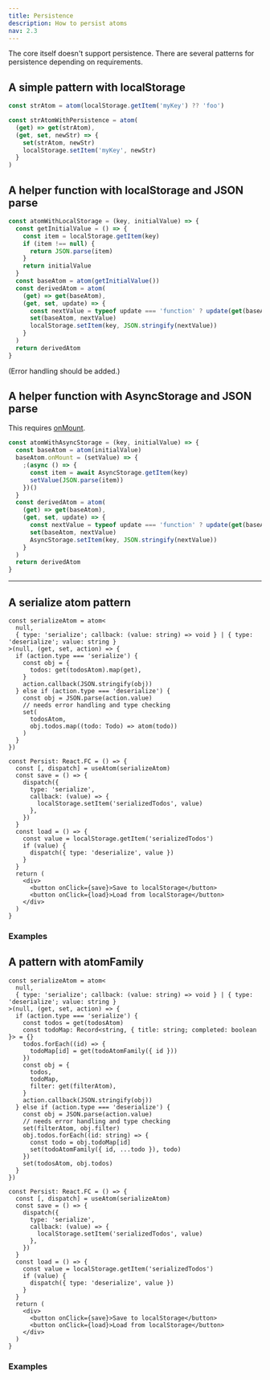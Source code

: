 ```yaml
---
title: Persistence
description: How to persist atoms
nav: 2.3
---
```


The core itself doesn't support persistence.
There are several patterns for persistence depending on requirements.

## A simple pattern with localStorage

```js
const strAtom = atom(localStorage.getItem('myKey') ?? 'foo')

const strAtomWithPersistence = atom(
  (get) => get(strAtom),
  (get, set, newStr) => {
    set(strAtom, newStr)
    localStorage.setItem('myKey', newStr)
  }
)
```

## A helper function with localStorage and JSON parse

```js
const atomWithLocalStorage = (key, initialValue) => {
  const getInitialValue = () => {
    const item = localStorage.getItem(key)
    if (item !== null) {
      return JSON.parse(item)
    }
    return initialValue
  }
  const baseAtom = atom(getInitialValue())
  const derivedAtom = atom(
    (get) => get(baseAtom),
    (get, set, update) => {
      const nextValue = typeof update === 'function' ? update(get(baseAtom)) : update
      set(baseAtom, nextValue)
      localStorage.setItem(key, JSON.stringify(nextValue))
    }
  )
  return derivedAtom
}
```

(Error handling should be added.)

## A helper function with AsyncStorage and JSON parse

This requires [onMount](/jotai/api/core#on-mount).

```js
const atomWithAsyncStorage = (key, initialValue) => {
  const baseAtom = atom(initialValue)
  baseAtom.onMount = (setValue) => {
    ;(async () => {
      const item = await AsyncStorage.getItem(key)
      setValue(JSON.parse(item))
    })()
  }
  const derivedAtom = atom(
    (get) => get(baseAtom),
    (get, set, update) => {
      const nextValue = typeof update === 'function' ? update(get(baseAtom)) : update
      set(baseAtom, nextValue)
      AsyncStorage.setItem(key, JSON.stringify(nextValue))
    }
  )
  return derivedAtom
}
```

---

## A serialize atom pattern

```tsx
const serializeAtom = atom<
  null,
  { type: 'serialize'; callback: (value: string) => void } | { type: 'deserialize'; value: string }
>(null, (get, set, action) => {
  if (action.type === 'serialize') {
    const obj = {
      todos: get(todosAtom).map(get),
    }
    action.callback(JSON.stringify(obj))
  } else if (action.type === 'deserialize') {
    const obj = JSON.parse(action.value)
    // needs error handling and type checking
    set(
      todosAtom,
      obj.todos.map((todo: Todo) => atom(todo))
    )
  }
})

const Persist: React.FC = () => {
  const [, dispatch] = useAtom(serializeAtom)
  const save = () => {
    dispatch({
      type: 'serialize',
      callback: (value) => {
        localStorage.setItem('serializedTodos', value)
      },
    })
  }
  const load = () => {
    const value = localStorage.getItem('serializedTodos')
    if (value) {
      dispatch({ type: 'deserialize', value })
    }
  }
  return (
    <div>
      <button onClick={save}>Save to localStorage</button>
      <button onClick={load}>Load from localStorage</button>
    </div>
  )
}
```

### Examples

<Codesandbox id="ijyxm" />

## A pattern with atomFamily

```tsx
const serializeAtom = atom<
  null,
  { type: 'serialize'; callback: (value: string) => void } | { type: 'deserialize'; value: string }
>(null, (get, set, action) => {
  if (action.type === 'serialize') {
    const todos = get(todosAtom)
    const todoMap: Record<string, { title: string; completed: boolean }> = {}
    todos.forEach((id) => {
      todoMap[id] = get(todoAtomFamily({ id }))
    })
    const obj = {
      todos,
      todoMap,
      filter: get(filterAtom),
    }
    action.callback(JSON.stringify(obj))
  } else if (action.type === 'deserialize') {
    const obj = JSON.parse(action.value)
    // needs error handling and type checking
    set(filterAtom, obj.filter)
    obj.todos.forEach((id: string) => {
      const todo = obj.todoMap[id]
      set(todoAtomFamily({ id, ...todo }), todo)
    })
    set(todosAtom, obj.todos)
  }
})

const Persist: React.FC = () => {
  const [, dispatch] = useAtom(serializeAtom)
  const save = () => {
    dispatch({
      type: 'serialize',
      callback: (value) => {
        localStorage.setItem('serializedTodos', value)
      },
    })
  }
  const load = () => {
    const value = localStorage.getItem('serializedTodos')
    if (value) {
      dispatch({ type: 'deserialize', value })
    }
  }
  return (
    <div>
      <button onClick={save}>Save to localStorage</button>
      <button onClick={load}>Load from localStorage</button>
    </div>
  )
}
```

### Examples

<Codesandbox id="eilkg" />
